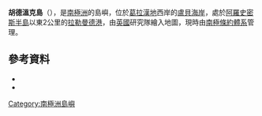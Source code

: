 {{coord|67|1|S|66|52|W|source:GNIS|display=title}}

'''胡德溫克島'''（{{lang-en|Hoodwink Island}}），是[[南極洲|南極洲]]的島嶼，位於[[葛拉漢地|葛拉漢地]]西岸的[[盧貝海岸|盧貝海岸]]，處於[[阿羅史密斯半島|阿羅史密斯半島]]以東2公里的[[拉勒曼德港|拉勒曼德港]]，由[[英國|英國]]研究隊繪入地圖，現時由[[南極條約體系|南極條約體系]]管理。

==參考資料==
*{{cite gnis | type = antarid | id = 6953| name = Hoodwink Island | accessdate = 2012-06-25}}
*{{usgs-gazetteer|id=6953}}

{{DEFAULTSORT:Hoodwink Island}}
[[Category:南極洲島嶼|Category:南極洲島嶼]]


{{LoubetCoast-geo-stub}}